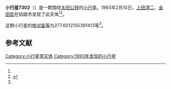 {{Infobox planet
| bgcolour = #FFFFC0
| name = 7302
| symbol = 
| image = 
| caption = 
| discovery = yes
| discovery_ref = 
| discoverer = [[上田清二|上田清二]]、[[金田宏|金田宏]]
| discovery_site = [[钏路市|钏路市]] 
| discovered = 1993年2月10日
| designations = yes
| mp_name = 
| named_after = 
| alt_names = 1993 CQ/ 1982 VV12 / 1986 PV3 / 1991 RP24
| mp_category = [[主带小行星|主带小行星]]
| orbit_ref = <ref name="a">[http://ssd.jpl.nasa.gov/sbdb.cgi?sstr=7302 7302] {{Wayback|url=http://ssd.jpl.nasa.gov/sbdb.cgi?sstr=7302 |date=20210717070121 }}，小行星數據庫瀏覽器（JPL Small-Body Database Browser）－[[美国国家航空航天局|美国国家航空航天局]]喷气推进实验室</ref>
| epoch = 2456400.5 (2013年4月18日更新)
| aphelion = {{convert|3.316037374430568|AU|km|3|abbr=on|lk=out}}
| perihelion = {{convert|2.300693418343311|AU|km|3|abbr=on}}
| semimajor = {{convert|2.808365396386939|AU|km|3|abbr=on}}
| eccentricity = 0.180771341
| period = 1719.011756 [[日|日]]<br />4.71[[儒略年|儒略年]]
| avg_speed = 
| inclination = 9.953280080294155
| asc_node = 123.4496686826174
| mean_anomaly = 
| arg_peri = 277.6012155391413
| satellites = 
| physical_characteristics = yes
| dimensions = 
| mass = 
| density = 
| surface_grav = 
| escape_velocity = 
| sidereal_day = 
| axial_tilt = 
| pole_ecliptic_lat = 
| pole_ecliptic_lon = 
| albedo = 
| temperatures= 
| temp_name1 = 
| mean_temp_1 = 
| max_temp_1 = 
| temp_name2 = 
| max_temp_2 = 
| spectral_type = 
| abs_magnitude = 277.6012155391413
}}

'''小行星7302'''（{{lang-en|7302}}）是一颗围绕[[太阳|太阳]][[公转|公转]]的[[小行星|小行星]]。1993年2月10日，[[上田清二|上田清二]]、[[金田宏|金田宏]]在钏路市发现了此天体<ref name="a" /><ref>{{cite news|title=小行星列表|url=http://cfa-www.harvard.edu/iau/lists/NumberedMPs.txt|accessdate=2013-07-08|newspaper=哈佛大学|archive-date=2008-05-17|archive-url=https://web.archive.org/web/20080517010638/http://cfa-www.harvard.edu/iau/lists/NumberedMPs.txt|dead-url=no}}</ref>。

这颗小行星的[[绝对星等|绝对星等]]为277.6012155391413等<ref name="a" />。

==参考文献==
{{reflist}}
{{Minor Planet Number|[[小行星7301|小行星7301]]|[[小行星7303|小行星7303]]}}

{{小天体}}

[[Category:小行星带天体|Category:小行星带天体]]
[[Category:1993年发现的小行星|Category:1993年发现的小行星]]

{{asteroid-stub}}